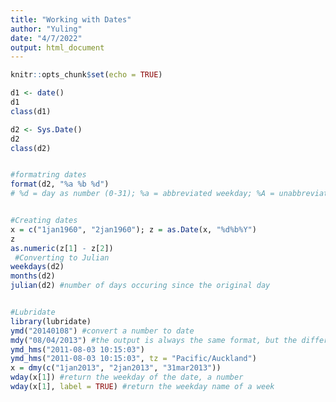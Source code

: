 ```yaml
---
title: "Working with Dates"
author: "Yuling"
date: "4/7/2022"
output: html_document
---
```


```r
knitr::opts_chunk$set(echo = TRUE)
```

```r
d1 <- date()
d1
class(d1)

d2 <- Sys.Date()
d2
class(d2)


#formatring dates
format(d2, "%a %b %d")
# %d = day as number (0-31); %a = abbreviated weekday; %A = unabbreviated weekday; %m = month (00-12); %b = abbreviated month; %B = unabbreviated month; %y = 2 digit year; %Y = four digit year


#Creating dates
x = c("1jan1960", "2jan1960"); z = as.Date(x, "%d%b%Y")
z
as.numeric(z[1] - z[2])
 #Converting to Julian
weekdays(d2)
months(d2)
julian(d2) #number of days occuring since the original day


#Lubridate
library(lubridate)
ymd("20140108") #convert a number to date
mdy("08/04/2013") #the output is always the same format, but the different function is to tell how to define the input
ymd_hms("2011-08-03 10:15:03")
ymd_hms("2011-08-03 10:15:03", tz = "Pacific/Auckland")
x = dmy(c("1jan2013", "2jan2013", "31mar2013"))
wday(x[1]) #return the weekday of the date, a number
wday(x[1], label = TRUE) #return the weekday name of a week
```

